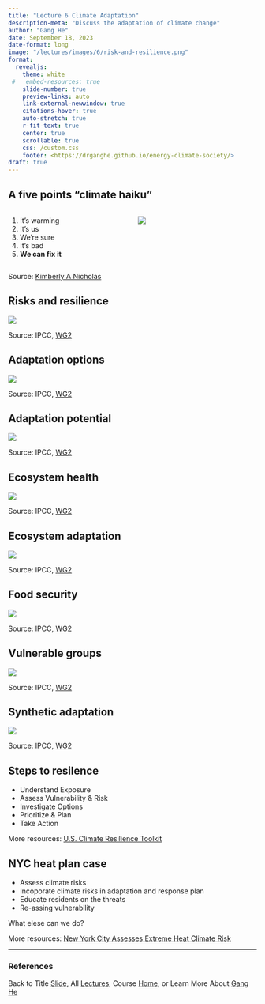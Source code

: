 ```yaml
---
title: "Lecture 6 Climate Adaptation"
description-meta: "Discuss the adaptation of climate change"
author: "Gang He"
date: September 18, 2023
date-format: long
image: "/lectures/images/6/risk-and-resilience.png"
format:
  revealjs:
    theme: white
 #   embed-resources: true
    slide-number: true
    preview-links: auto
    link-external-newwindow: true
    citations-hover: true
    auto-stretch: true
    r-fit-text: true
    center: true
    scrollable: true
    css: /custom.css
    footer: <https://drganghe.github.io/energy-climate-society/>
draft: true    
---
```


## A five points "climate haiku"

::: columns
::: {.column width="50%"}
1.  It's warming
2.  It's us
3.  We're sure
4.  It's bad
5.  **We can fix it**
:::

::: {.column width="50%"}
![](/lectures/images/1/climate-curriculum.png){fig-align="center"}
:::
:::

::: footer
Source: [Kimberly A Nicholas](https://www.kimnicholas.com/climate-change-curriculum.html)
:::


## Risks and resilience

![](/lectures/images/6/risk-and-resilience.png){fig-align="center"}

::: footer
Source: IPCC, [WG2](https://www.ipcc.ch/report/ar6/wg2/figures/technical-summary/)
:::


## Adaptation options

![](/lectures/images/6/climate-response-adapation-options.png){fig-align="center"}

::: footer
Source: IPCC, [WG2](https://www.ipcc.ch/report/ar6/wg2/figures/technical-summary/)
:::


## Adaptation potential

![](/lectures/images/6/apaptation-potential.png){fig-align="center"}

::: footer
Source: IPCC, [WG2](https://www.ipcc.ch/report/ar6/wg2/figures/technical-summary/)
:::


## Ecosystem health

![](/lectures/images/6/ecosystem-health-climate-resilience.png){fig-align="center"}

::: footer
Source: IPCC, [WG2](https://www.ipcc.ch/report/ar6/wg2/figures/technical-summary/)
:::


## Ecosystem adaptation

![](/lectures/images/6/ecosystem-adaptation.png){fig-align="center"}

::: footer
Source: IPCC, [WG2](https://www.ipcc.ch/report/ar6/wg2/figures/technical-summary/)
:::


## Food security

![](/lectures/images/6/food-security.png){fig-align="center"}

::: footer
Source: IPCC, [WG2](https://www.ipcc.ch/report/ar6/wg2/figures/technical-summary/)
:::


## Vulnerable groups

![](/lectures/images/6/vulnerable-groups.png){fig-align="center"}

::: footer
Source: IPCC, [WG2](https://www.ipcc.ch/report/ar6/wg2/figures/technical-summary/)
:::


## Synthetic adaptation

![](/lectures/images/6/synthesis-adapation.png){fig-align="center"}

::: footer
Source: IPCC, [WG2](https://www.ipcc.ch/report/ar6/wg2/figures/technical-summary/)
:::


## Steps to resilence

- Understand Exposure
- Assess Vulnerability & Risk
- Investigate Options
- Prioritize & Plan
- Take Action

::: footer
More resources: [U.S. Climate Resilience Toolkit](https://toolkit.climate.gov/#steps)
:::


## NYC heat plan case

- Assess climate risks
- Incoporate climate risks in adaptation and response plan
- Educate residents on the threats
- Re-assing vulnerability

What elese can we do?

::: footer
More resources: [New York City Assesses Extreme Heat Climate Risk](https://www.epa.gov/arc-x/new-york-city-assesses-extreme-heat-climate-risk)
:::

------------------------------------------------------------------------

### References

::: {#refs}
:::

::: footer
Back to Title [Slide](https://drganghe.github.io/energy-climate-society/lectures/lecture6.html#title-slide), All [Lectures](https://drganghe.github.io/energy-climate-society/lectures.html), Course [Home](https://drganghe.github.io/energy-climate-society/), or Learn More About [Gang He](https://drganghe.github.io)
:::
